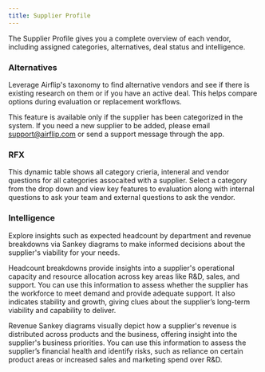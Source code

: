 ```yaml
---
title: Supplier Profile
---
```


The Supplier Profile gives you a complete overview of each vendor, including assigned categories, alternatives, deal status and intelligence.

### Alternatives

Leverage Airflip's taxonomy to find alternative vendors and see if there is existing research on them or if you have an active deal. This helps compare options during evaluation or replacement workflows.

This feature is available only if the supplier has been categorized in the system. If you need a new supplier to be added, please email support@airflip.com or send a support message through the app.

### RFX

This dynamic table shows all category crieria, inteneral and vendor questions for all categories assocaited with a supplier. Select a category from the drop down and view key features to evaluation along with internal questions to ask your team and external questions to ask the vendor.

### Intelligence

Explore insights such as expected headcount by department and revenue breakdowns via Sankey diagrams to make informed decisions about the supplier's viability for your needs.

Headcount breakdowns provide insights into a supplier's operational capacity and resource allocation across key areas like R&D, sales, and support. You can use this information to assess whether the supplier has the workforce to meet demand and provide adequate support. It also indicates stability and growth, giving clues about the supplier’s long-term viability and capability to deliver.

Revenue Sankey diagrams visually depict how a supplier's revenue is distributed across products and the business, offering insight into the supplier's business priorities. You can use this information to assess the supplier’s financial health and identify risks, such as reliance on certain product areas or increased sales and marketing spend over R&D.


